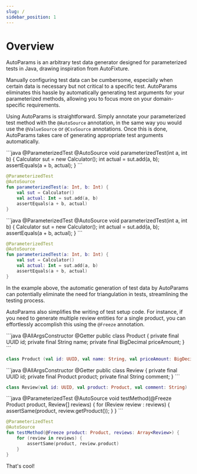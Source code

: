```yaml
---
slug: /
sidebar_position: 1
---
```



# Overview

AutoParams is an arbitrary test data generator designed for parameterized tests in Java, drawing inspiration from AutoFixture.

Manually configuring test data can be cumbersome, especially when certain data is necessary but not critical to a specific test. AutoParams eliminates this hassle by automatically generating test arguments for your parameterized methods, allowing you to focus more on your domain-specific requirements.

Using AutoParams is straightforward. Simply annotate your parameterized test method with the `@AutoSource` annotation, in the same way you would use the `@ValueSource` or `@CsvSource` annotations. Once this is done, AutoParams takes care of generating appropriate test arguments automatically.

<JavaKotlinCodeBlock>
```java
@ParameterizedTest
@AutoSource
void parameterizedTest(int a, int b) {
    Calculator sut = new Calculator();
    int actual = sut.add(a, b);
    assertEquals(a + b, actual);
}
```

```kotlin
@ParameterizedTest
@AutoSource
fun parameterizedTest(a: Int, b: Int) {
    val sut = Calculator()
    val actual: Int = sut.add(a, b)
    assertEquals(a + b, actual)
}
```
</JavaKotlinCodeBlock>


<JavaKotlinCodeBlock>
```java
@ParameterizedTest
@AutoSource
void parameterizedTest(int a, int b) {
    Calculator sut = new Calculator();
    int actual = sut.add(a, b);
    assertEquals(a + b, actual);
}
```

```kotlin
@ParameterizedTest
@AutoSource
fun parameterizedTest(a: Int, b: Int) {
    val sut = Calculator()
    val actual: Int = sut.add(a, b)
    assertEquals(a + b, actual)
}
```
</JavaKotlinCodeBlock>

In the example above, the automatic generation of test data by AutoParams can potentially eliminate the need for triangulation in tests, streamlining the testing process.

AutoParams also simplifies the writing of test setup code. For instance, if you need to generate multiple review entities for a single product, you can effortlessly accomplish this using the `@Freeze` annotation.

<JavaKotlinCodeBlock>
```java
@AllArgsConstructor
@Getter
public class Product {
    private final UUID id;
    private final String name;
    private final BigDecimal priceAmount;
}
```

```kotlin
class Product (val id: UUID, val name: String, val priceAmount: BigDecimal)
```
</JavaKotlinCodeBlock>

<JavaKotlinCodeBlock>
```java
@AllArgsConstructor
@Getter
public class Review {
    private final UUID id;
    private final Product product;
    private final String comment;
}
```

```kotlin
class Review(val id: UUID, val product: Product, val comment: String)
```
</JavaKotlinCodeBlock>

<JavaKotlinCodeBlock>
```java
@ParameterizedTest
@AutoSource
void testMethod(@Freeze Product product, Review[] reviews) {
    for (Review review : reviews) {
        assertSame(product, review.getProduct());
    }
}
```

```kotlin
@ParameterizedTest
@AutoSource
fun testMethod(@Freeze product: Product, reviews: Array<Review>) {
    for (review in reviews) {
        assertSame(product, review.product)
    }
}
```
</JavaKotlinCodeBlock>

That's cool!
